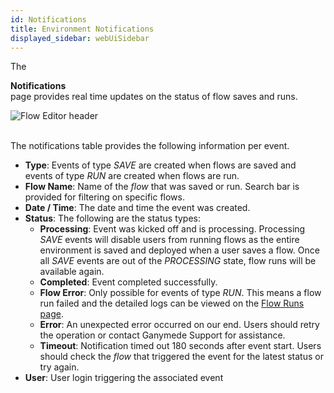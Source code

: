 ```yaml
---
id: Notifications
title: Environment Notifications
displayed_sidebar: webUiSidebar
---
```



The <div className="button darkblue_button"><BellOutlined /> **Notifications**</div> page provides real time updates on the status of flow saves and runs. 

<img alt="Flow Editor header" src="https://ganymede-bio.mo.cloudinary.net/apiServer/EnvironmentNotifications_20230831.png" />
<br />
<br />

The notifications table provides the following information per event.

- **Type**: Events of type _SAVE_ are created when flows are saved and events of type _RUN_ are created when flows are run.
- **Flow Name**: Name of the _flow_ that was saved or run. Search bar is provided for filtering on specific flows.
- **Date / Time**: The date and time the event was created.
- **Status**: The following are the status types:
    - **Processing**: Event was kicked off and is processing. Processing _SAVE_ events will disable users from running flows as the entire environment is saved and deployed when a user saves a flow. Once all _SAVE_ events are out of the _PROCESSING_ state, flow runs will be available again.
    - **Completed**: Event completed successfully. 
    - **Flow Error**: Only possible for events of type _RUN_. This means a flow run failed and the detailed logs can be viewed on the [Flow Runs page](FlowRuns.mdx).
    - **Error**: An unexpected error occurred on our end. Users should retry the operation or contact Ganymede Support for assistance.
    - **Timeout**: Notification timed out 180 seconds after event start.  Users should check the _flow_ that triggered the event for the latest status or try again.
- **User**: User login triggering the associated event
